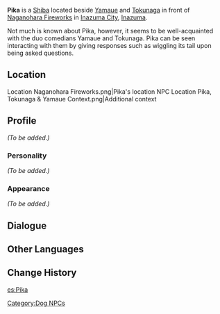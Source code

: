{{Meta
<!-- Remove this template after adding the missing info -->
|missing_NPC_profile  = yes
}}
{{Character Infobox
|type             = NPC
|image            = NPC Pika.png
|region           = Inazuma
}}
'''Pika''' is a [[Shiba]] located beside [[Yamaue]] and [[Tokunaga]] in front of [[Naganohara Fireworks]] in [[Inazuma City]], [[Inazuma]].

Not much is known about Pika, however, it seems to be well-acquainted with the duo comedians Yamaue and Tokunaga. Pika can be seen interacting with them by giving responses such as wiggling its tail upon being asked questions.

==Location==
<gallery hideaddbutton="true" captionalign="center">
Location Naganohara Fireworks.png|Pika's location
NPC Location Pika, Tokunaga & Yamaue Context.png|Additional context
</gallery>

==Profile==
<!-- detailed story/lore information goes here -->
''(To be added.)''

===Personality===
''(To be added.)''

===Appearance===
''(To be added.)''

==Dialogue==
{{Dialogue start}}
{{Transclude|Yamaue|Dialogue}}
{{Dialogue end}}

==Other Languages==
{{Other Languages|default_hidden = 1
|en      = Pika
|zhs     = 皮卡
|zhs_rm  = Píkǎ
|zht     = 皮卡
|zht_rm  = Píkǎ
|ja      = ピカ
|ja_rm   = Pika
|ko      = 피카
|ko_rm   = 
|es      = Pika
|fr      = Pika
|ru      = Пика
|th      = Pika
|vi      = Pika
|de      = Pika
|id      = Pika
|pt      = Peikaat
|pt_note = The dog's name is ''Peikaat'', due to a bad connotation for "Pika" in this language.
}}

==Change History==
{{Change History|2.0}}
[[Category:Dog NPCs]]

[[es:Pika]]